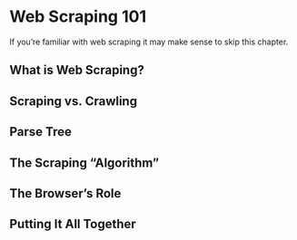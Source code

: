 # Web Scraping 101

::: {.callout-tip}
If you're familiar with web scraping it may make sense to skip this chapter.
:::

## What is Web Scraping?

## Scraping vs. Crawling

## Parse Tree

## The Scraping "Algorithm"

## The Browser's Role

## Putting It All Together
